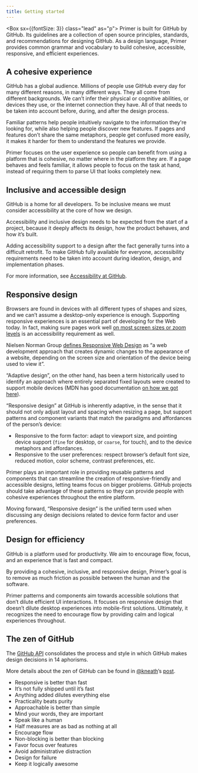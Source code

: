 ```yaml
---
title: Getting started
---
```




<Box sx={{fontSize: 3}} class="lead" as="p">
  Primer is built for GitHub by GitHub. Its guidelines are a collection of open source principles, standards, and recommendations for designing GitHub. As a design language, Primer provides common grammar and vocabulary to build cohesive, accessible, responsive, and efficient experiences.
</Box>

## A cohesive experience

GitHub has a global audience. Millions of people use GitHub every day for many different reasons, in many different ways. They all come from different backgrounds. We can’t infer their physical or cognitive abilities, or devices they use, or the internet connection they have. All of that needs to be taken into account before, during, and after the design process.

Familiar patterns help people intuitively navigate to the information they're looking for, while also helping people discover new features. If pages and features don’t share the same metaphors, people get confused more easily, it makes it harder for them to understand the features we provide.

Primer focuses on the user experience so people can benefit from using a platform that is cohesive, no matter where in the platform they are. If a page behaves and feels familiar, it allows people to focus on the task at hand, instead of requiring them to parse UI that looks completely new.

## Inclusive and accessible design

GitHub is a home for all developers. To be inclusive means we must consider accessibility at the core of how we design.

Accessibility and inclusive design needs to be expected from the start of a project, because it deeply affects its design, how the product behaves, and how it’s built.

Adding accessibility support to a design after the fact generally turns into a difficult retrofit. To make GitHub fully available for everyone, accessibility requirements need to be taken into account during ideation, design, and implementation phases.

For more information, see [Accessibility at GitHub](/accessibility/accessibility-at-github).

## Responsive design

Browsers are found in devices with all different types of shapes and sizes, and we can’t assume a desktop-only experience is enough. Supporting responsive experiences is an essential part of developing for the Web today. In fact, making sure pages work well [on most screen sizes or zoom levels](https://www.w3.org/WAI/WCAG21/Understanding/reflow.html) is an accessibility requirement as well.

Nielsen Norman Group [defines Responsive Web Design](https://www.nngroup.com/articles/responsive-web-design-definition/) as “a web development approach that creates dynamic changes to the appearance of a website, depending on the screen size and orientation of the device being used to view it”.

“Adaptive design”, on the other hand, has been a term historically used to identify an approach where entirely separated fixed layouts were created to support mobile devices (MDN has good documentation [on how we got here](https://developer.mozilla.org/en-US/docs/Learn/CSS/CSS_layout/Responsive_Design#historic_website_layouts)).

“Responsive design” at GitHub is inherently adaptive, in the sense that it should not only adjust layout and spacing when resizing a page, but support patterns and component variants that match the paradigms and affordances of the person’s device:

- Responsive to the form factor: adapt to viewport size, and pointing device support (`fine` for desktop, or `coarse`, for touch), and to the device metaphors and affordances.
- Responsive to the user preferences: respect browser’s default font size, reduced motion, color scheme, contrast preferences, etc.

Primer plays an important role in providing reusable patterns and components that can streamline the creation of responsive-friendly and accessible designs, letting teams focus on bigger problems. GitHub projects should take advantage of these patterns so they can provide people with cohesive experiences throughout the entire platform.

Moving forward, “Responsive design” is the unified term used when discussing any design decisions related to device form factor and user preferences.

## Design for efficiency

GitHub is a platform used for productivity. We aim to encourage flow, focus, and an experience that is fast and compact.

By providing a cohesive, inclusive, and responsive design, Primer’s goal is to remove as much friction as possible between the human and the software.

Primer patterns and components aim towards accessible solutions that don’t dilute efficient UI interactions. It focuses on responsive design that doesn’t dilute desktop experiences into mobile-first solutions. Ultimately, it recognizes the need to encourage flow by providing calm and logical experiences throughout.

## The zen of GitHub

The [GitHub API](https://api.github.com/zen) consolidates the process and style in which GitHub makes design decisions in 14 aphorisms.

More details about the zen of GitHub can be found in [@kneath](https://github.com/kneath)’s [post](https://warpspire.com/posts/taste).

- Responsive is better than fast
- It’s not fully shipped until it’s fast
- Anything added dilutes everything else
- Practicality beats purity
- Approachable is better than simple
- Mind your words, they are important
- Speak like a human
- Half measures are as bad as nothing at all
- Encourage flow
- Non-blocking is better than blocking
- Favor focus over features
- Avoid administrative distraction
- Design for failure
- Keep it logically awesome